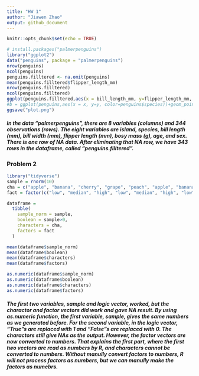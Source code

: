 ```yaml
---
title: "HW 1"
author: "Jiawen Zhao"
output: github_document
---
```


```r
knitr::opts_chunk$set(echo = TRUE)
```


```r
# install.packages("palmerpenguins")
library("ggplot2")
data("penguins", package = "palmerpenguins")
nrow(penguins)
ncol(penguins)
penguins.filltered <- na.omit(penguins)
mean(penguins.filltered$flipper_length_mm)
nrow(penguins.filltered)
ncol(penguins.filltered)
ggplot(penguins.filltered,aes(x = bill_length_mm, y=flipper_length_mm, color=species))+geom_point()
#b = ggplot(penguins,aes(x = x, y=y, color=penguins$species))+geom_point()
ggsave("plot.png")

```

##### In the data "palmerpenguins", there are 8 variables (columns) and 344 observations (rows). The eight variables are island, species, bill length (mm), bill width (mm), flipper length (mm), bosy mass (g), age, and sex. There is one row of NA data. After eliminating that NA row, we have 343 rows in the dataframe, called "penguins.filltered".

### Problem 2

```r
library("tidyverse")
sample = rnorm(10)
cha = c("apple", "banana", "cherry", "grape", "peach", "apple", "banana", "cherry", "grape", "peach")
fact = factor(c("low", "median", "high", "low", "median", "high", "low", "median", "high", "low"))

dataframe = 
  tibble(
    sample_norm = sample,
    boolean = sample>0,
    characters = cha,
    factors = fact
  )

mean(dataframe$sample_norm)
mean(dataframe$boolean)
mean(dataframe$characters)
mean(dataframe$factors)

as.numeric(dataframe$sample_norm)
as.numeric(dataframe$boolean)
as.numeric(dataframe$characters)
as.numeric(dataframe$factors)
```


##### The first two variables, sample and logic vector, worked, but the charactor and factor vectors did work and gave NA result. By using as.numeric function, the first variable, sample, gives the same numbers as we generated before. For the second variable, in the logic vector, "True"s are replaced with 1 and "False"s are replaced with 0. The charactors still give NAs as the output. However, the factor vectors are now converted to numbers. That explains the first part, where the first two vectors are read as numbers by R, and characters cannot be converted to numbers. Without manully convert factors to numbers, R will not process factors as numbers, but we can manully make the factors as numebrs.



